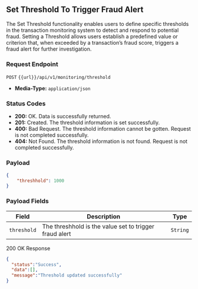 ## Set Threshold To Trigger Fraud Alert

The Set Threshold functionality enables users to define specific thresholds in the transaction monitoring system to detect and respond to potential fraud.
Setting a Threshold allows users establish a predefined value or criterion that, when exceeded by a transaction’s fraud score, triggers a fraud alert for further investigation.

### Request Endpoint
`POST` `{{url}}/api/v1/monitoring/threshold`

- **Media-Type:** `application/json`

### Status Codes

- **200:** OK. Data is successfully returned.
- **201:** Created. The threshold information is set successfully.
- **400:** Bad Request. The threshold information cannot be gotten. Request is not completed successfully.
- **404:** Not Found. The threshold information is not found. Request is not completed successfully.


### Payload
```json
{
    "threshhold": 1000
}
```

### Payload Fields

| Field             | Description                                                           | Type    |
|-------------------|-----------------------------------------------------------------------|---------|
| `threshold`       | The threshhold is the value set to trigger fraud alert            | `String` |


200 OK Response
```json
{
  "status":"Success",
  "data":[],
  "message":"Threshold updated successfully"
}
```
